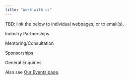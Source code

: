 ```yaml
---
title: "Work with us"
---
```



TBD: link the below to individual webpages, or to email(s). 




Industry Partnerships

Mentoring/Consultation

Sponsorships

General Enquiries

Also see [Our Events page](events.qmd).


